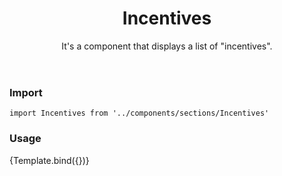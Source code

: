 

<Meta
  title="Organisms/Incentives"
  component={Incentives}
/>


<header>

# Incentives

It's a component that displays a list of "incentives".

</header>

### Import

`import Incentives from '../components/sections/Incentives'`

### Usage

<Canvas>
  <Story
    name="Incentives"
    args={{
      incentives: IncentivesMock,
    }}
  >
    {Template.bind({})}
  </Story>
</Canvas>